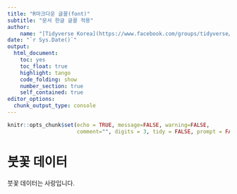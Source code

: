 ```yaml
---
title: "R마크다운 글꼴(font)"
subtitle: "문서 한글 글꼴 적용"
author:
    name: "[Tidyverse Korea](https://www.facebook.com/groups/tidyverse/)"
date: "`r Sys.Date()`"
output:
  html_document: 
    toc: yes
    toc_float: true
    highlight: tango
    code_folding: show
    number_section: true
    self_contained: true
editor_options: 
  chunk_output_type: console
---
```


<style>
body {
  font-family: Nanum Pen Script;
}
</style>

```r
knitr::opts_chunk$set(echo = TRUE, message=FALSE, warning=FALSE,
                      comment="", digits = 3, tidy = FALSE, prompt = FALSE, fig.align = 'center')
```

# 붓꽃 데이터

붓꽃 데이터는 사랑입니다.

